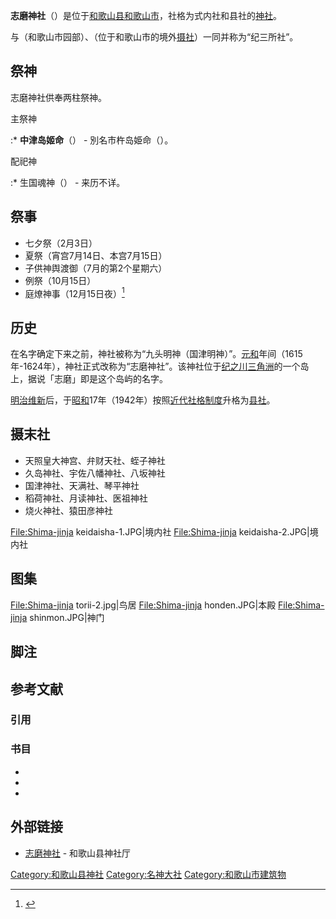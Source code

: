 {{神社
| name = 志磨神社
| img = File:Shima-jinja haiden-2.jpg
| img_capt = 拜殿
| image_width = 280px
| nihongo = 志磨神社
| hiragana = しまじんじゃ
| romaji = Shima Jinja
| kyujitai = 
| location = {{JPN}}[[和歌山县|和歌山县]]
| god = [[市寸岛比卖命|中津岛姬命]]
| type = [[式内社|式内社]]（[[名神大社|名神大社]]）<br />[[县社|县社]]
| struct = 
| open_year = 不详
| close_year = 
| title = 纪三所社
| cere_date = 10月15日
}}
'''志磨神社'''（{{jpn|j=志磨神社|kn=しまじんじゃ|rm=Shima Jinja}}）是位于[[和歌山县|和歌山县]][[和歌山市|和歌山市]]{{tsl|ja|中之島 (和歌山市)|中之岛}}，社格为式内社和县社的[[神社|神社]]。

与{{tsl|ja|伊達神社 (和歌山市)|伊达神社}}（和歌山市园部）、{{tsl|ja|静火神社|静火神社}}（{{tsl|ja|竈山神社|灶山神社}}位于和歌山市的境外[[摄社|摄社]]）一同并称为“纪三所社”。{{Sfn|志磨神社（平凡社）|1983}}

== 祭神 ==
志磨神社供奉两柱祭神。{{notetag|祭神的表记和读音来自于社内史书和公示牌}}
; 主祭神
:* '''中津岛姬命'''（{{jpn|j=中津島姫命|kn=なかつしまひめのみこと|rm=Nakatsu Shima hime nomi koto}}） - 別名市杵岛姫命（{{jpn|j=市杵島姫命|kn=いちきしまひめのみこと|rm=Ichi kishima hime nomi koto}}）。
; 配祀神
:* 生国魂神（{{jpn|j=生国魂神|kn=いくだまのかみ|rm=Iku dama no kami}}） - 来历不详。{{Sfn|志磨神社（式内社）|1987}}

== 祭事 ==
* 七夕祭（2月3日）
* 夏祭（宵宫7月14日、本宫7月15日）
* 子供神舆渡御（7月的第2个星期六）
* 例祭（10月15日）
* 庭燎神事（12月15日夜）<ref>{{cite web |title=和歌山県神社庁-志磨神社 しまじんじゃ- |url=http://wakayama-jinjacho.or.jp/jdb/sys/user/GetWjtTbl.php?JinjyaNo=1032 |website=wakayama-jinjacho.or.jp |accessdate=2020-11-08 |archive-date=2020-11-13 |archive-url=https://web.archive.org/web/20201113112954/http://wakayama-jinjacho.or.jp/jdb/sys/user/GetWjtTbl.php?JinjyaNo=1032 |dead-url=no }}</ref>

== 历史 ==
在名字确定下来之前，神社被称为“九头明神（国津明神）”。[[元和_(日本)|元和]]年间（1615年-1624年），神社正式改称为“志磨神社”。{{Sfn|志磨神社（神々）|1986}}该神社位于[[纪之川|纪之川]][[三角洲|三角洲]]的一个岛上，据说「志磨」即是这个岛屿的名字。{{Sfn|志磨神社（神々）|1986}}

[[明治维新|明治维新]]后，于[[昭和|昭和]]17年（1942年）按照[[近代社格制度|近代社格制度]]升格为[[县社|县社]]。{{Sfn|志磨神社（式内社）|1987}}

== 摄末社 ==
* 天照皇大神宫、弁财天社、蛭子神社
* 久岛神社、宇佐八幡神社、八坂神社
* 国津神社、天满社、琴平神社
* 稻荷神社、月读神社、医祖神社
* 烧火神社、猿田彦神社
<gallery>
File:Shima-jinja keidaisha-1.JPG|境内社
File:Shima-jinja keidaisha-2.JPG|境内社
</gallery>

== 图集 ==
<gallery>
File:Shima-jinja torii-2.jpg|鸟居
File:Shima-jinja honden.JPG|本殿
File:Shima-jinja shinmon.JPG|神门
</gallery>

== 脚注 ==
{{notefoot}}

== 参考文献 ==
=== 引用 ===
{{reflist}}
=== 书目 ===
* {{Cite book|editor=式内社研究会編|author=島千尋|chapter=志磨神社|year=1987|title=式内社調査報告 第23巻 南海道|publisher=[[皇学馆大学|皇學館大学]]出版部|page=|isbn=|ref={{Harvid|志磨神社（式内社）|1987}}}}
* {{Cite book|editor=|author=|year=1983|chapter=志磨神社|title={{tsl|ja|日本歴史地名大系||日本歴史地名大系}} 31 和歌山県の地名|publisher=[[平凡社|平凡社]]|isbn=458249031X|ref={{Harvid|志磨神社（平凡社）|1983}}}}
* {{Cite book|editor={{tsl|ja|谷川健一||谷川健一}}編|author=丸山顕徳|year=1986|chapter=志磨神社|title=日本の神々 -神社と聖地- 6 伊勢・志摩・伊賀・紀伊|publisher={{tsl|ja|白水社||白水社}}|isbn=456002216X|ref={{Harvid|志磨神社（神々）|1986}}}}

== 外部链接 ==
{{Commonscat|Shima-jinja}}
* [http://wakayama-jinjacho.or.jp/jdb/sys/user/GetWjtTbl.php?JinjyaNo=1032 志磨神社] {{Wayback|url=http://wakayama-jinjacho.or.jp/jdb/sys/user/GetWjtTbl.php?JinjyaNo=1032 |date=20201113112954 }} - 和歌山县神社厅

[[Category:和歌山县神社|Category:和歌山县神社]]
[[Category:名神大社|Category:名神大社]]
[[Category:和歌山市建筑物|Category:和歌山市建筑物]]